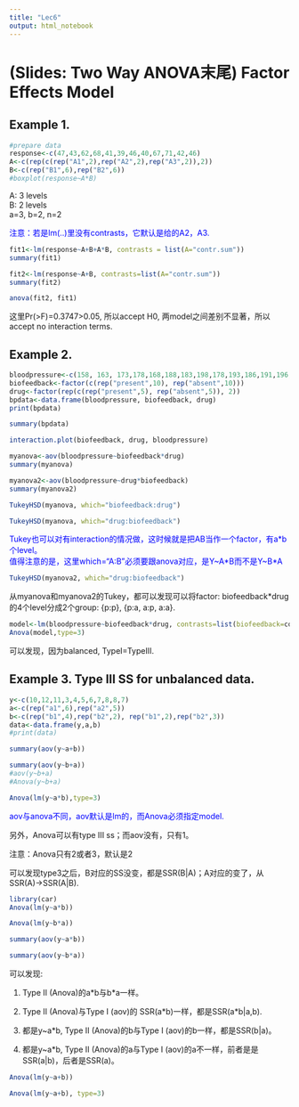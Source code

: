 ```yaml
---
title: "Lec6"
output: html_notebook
---
```


# (Slides: Two Way ANOVA末尾) Factor Effects Model

## Example 1. 
```r
#prepare data
response<-c(47,43,62,68,41,39,46,40,67,71,42,46)
A<-c(rep(c(rep("A1",2),rep("A2",2),rep("A3",2)),2))
B<-c(rep("B1",6),rep("B2",6))
#boxplot(response~A*B)
```
A: 3 levels <br>
B: 2 levels <br>
a=3, b=2, n=2 <br>

<span style="color:blue">注意：若是lm(..)里没有contrasts，它默认是给的A2，A3.</span>
```r
fit1<-lm(response~A+B+A*B, contrasts = list(A="contr.sum"))
summary(fit1)
```
```r
fit2<-lm(response~A+B, contrasts=list(A="contr.sum"))
summary(fit2)
```
```r
anova(fit2, fit1)
```
这里Pr(>F)=0.3747>0.05, 所以accept H0, 两model之间差别不显著，所以accept no interaction terms.

## Example 2.
```r
bloodpressure<-c(158, 163, 173,178,168,188,183,198,178,193,186,191,196,181,176,185,190,195,200,180)
biofeedback<-factor(c(rep("present",10), rep("absent",10)))
drug<-factor(rep(c(rep("present",5), rep("absent",5)), 2))
bpdata<-data.frame(bloodpressure, biofeedback, drug)
print(bpdata)
```
```r
summary(bpdata)
```
```r
interaction.plot(biofeedback, drug, bloodpressure)
```
```r
myanova<-aov(bloodpressure~biofeedback*drug)
summary(myanova)
```
```r
myanova2<-aov(bloodpressure~drug*biofeedback)
summary(myanova2)
```
```r
TukeyHSD(myanova, which="biofeedback:drug")
```
```r
TukeyHSD(myanova, which="drug:biofeedback")
```

<span style="color:blue">Tukey也可以对有interaction的情况做，这时候就是把AB当作一个factor，有a\*b个level。<br>
值得注意的是，这里which="A:B"必须要跟anova对应，是Y\~A\*B而不是Y\~B\*A</span>
```r
TukeyHSD(myanova2, which="drug:biofeedback")
```
从myanova和myanova2的Tukey，都可以发现可以将factor: biofeedback\*drug的4个level分成2个group: {p:p}, {p:a, a:p, a:a}.

```r
model<-lm(bloodpressure~biofeedback*drug, contrasts=list(biofeedback=contr.sum,drug=contr.sum))
Anova(model,type=3)
```
可以发现，因为balanced, TypeI=TypeIII.

## Example 3. Type III SS for unbalanced data.
```r
y<-c(10,12,11,3,4,5,6,7,8,8,7)
a<-c(rep("a1",6),rep("a2",5))
b<-c(rep("b1",4),rep("b2",2), rep("b1",2),rep("b2",3))
data<-data.frame(y,a,b)
#print(data)
```
```r
summary(aov(y~a+b))
```
```r
summary(aov(y~b+a))
#aov(y~b+a)
#Anova(y~b+a)
```
```r
Anova(lm(y~a*b),type=3)
```

<span style="color:blue">aov与anova不同，aov默认是lm的，而Anova必须指定model.

另外，Anova可以有type III ss；而aov没有，只有1。

注意：Anova只有2或者3，默认是2
</span>

可以发现type3之后，B对应的SS没变，都是SSR(B|A)；A对应的变了，从SSR(A)->SSR(A|B).

```r
library(car)
Anova(lm(y~a*b))
```
```r
Anova(lm(y~b*a))
```
```r
summary(aov(y~a*b))
```
```r
summary(aov(y~b*a))
```
可以发现:

1. Type II (Anova)的a\*b与b\*a一样。

2. Type II (Anova)与Type I (aov)的 SSR(a\*b)一样，都是SSR(a\*b|a,b).

3. 都是y~a\*b, Type II (Anova)的b与Type I (aov)的b一样，都是SSR(b|a)。

4. 都是y~a\*b, Type II (Anova)的a与Type I (aov)的a不一样，前者是是SSR(a|b)，后者是SSR(a)。



```r
Anova(lm(y~a+b))
```
```r
Anova(lm(y~a+b), type=3)
```


